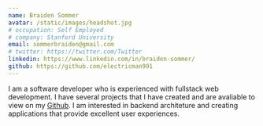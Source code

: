 ```yaml
---
name: Braiden Sommer
avatar: /static/images/headshot.jpg
# occupation: Self Employed
# company: Stanford University
email: sommerbraiden@gmail.com
# twitter: https://twitter.com/Twitter
linkedin: https://www.linkedin.com/in/braiden-sommer/
github: https://github.com/electricman991
---
```


<base target="_blank" />

I am a software developer who is experienced with fullstack web development. I have several projects that I have created and are avaliable to view on my 
[Github](https://github.com/electricman991). I am interested in backend architeture and creating applications that provide excellent user experiences.

